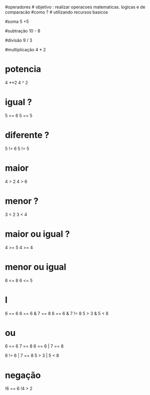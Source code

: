 #operadores
# objetivo : realizar operacoes matematicas. logicas e de comparacão 
#como ?
# utilizando recursos basicos

#soma 
5 +5
 
#subtração
10 - 8

#divisão 
9 / 3
 
#multiplicação
4 * 2

# potencia 
4 **2
4 ^ 2

# igual ?
5 == 6
5 == 5


# diferente ?
5 != 6
5 != 5


# maior 
4 > 2
4 > 6


# menor ?
3 < 2
3 < 4
 
# maior ou igual ?
4 >= 5
4 >= 4

# menor ou igual 
6 <= 8
6 <= 5


# l 
6 == 6
6 == 6 & 7 == 8
6 == 6 & 7 != 8
5 > 3 & 5 < 8

# ou 
6 == 6
7 == 8
6 == 6 | 7 == 8

6 != 6 | 7 == 8
5 > 3 | 5 < 8

# negação
!6 == 6 
!4 > 2

